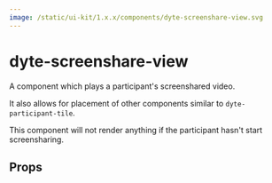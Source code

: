 ```yaml
---
image: /static/ui-kit/1.x.x/components/dyte-screenshare-view.svg
---
```


# dyte-screenshare-view

A component which plays a participant's screenshared video.

It also allows for placement of other components similar to `dyte-participant-tile`.

This component will not render anything if the participant hasn't start screensharing.

## Props

<PropsTable of="dyte-screenshare-view" />

